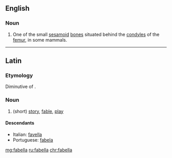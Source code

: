 ==English==

===Noun===
{{en-noun|fabellae}}

# {{context|anatomy|lang=en}} One of the small [[sesamoid]] [[bone]]s situated behind the [[condyles]] of the [[femur]], in some mammals.

----

==Latin==

===Etymology===
Diminutive of {{term|fabula|lang=la}}.

===Noun===
{{head|la|noun}}

# (short) [[story]], [[fable]], [[play]]

====Descendants====
* Italian: [[favella]]
* Portuguese: [[fabela]]

[[mg:fabella]]
[[ru:fabella]]
[[chr:fabella]]